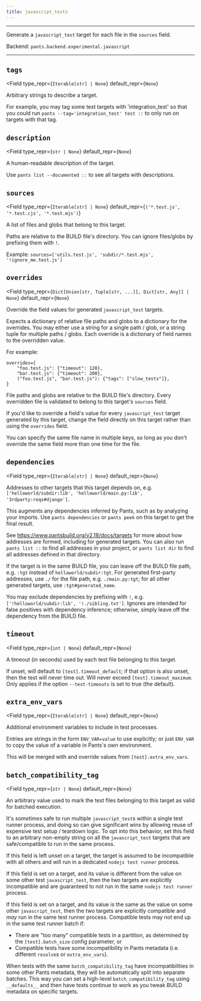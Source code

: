```yaml
---
title: javascript_tests
---
```



---

Generate a `javascript_test` target for each file in the `sources` field.

Backend: <span className="color--primary">`pants.backend.experimental.javascript`</span>

---

<span className={styles.options}>

## `tags`

<Field
    type_repr={`Iterable[str] | None`}
    default_repr={`None`}
>

Arbitrary strings to describe a target.

For example, you may tag some test targets with &#x27;integration_test&#x27; so that you could run `pants --tag='integration_test' test ::` to only run on targets with that tag.

</Field>

## `description`

<Field
    type_repr={`str | None`}
    default_repr={`None`}
>

A human-readable description of the target.

Use `pants list --documented ::` to see all targets with descriptions.

</Field>

## `sources`

<Field
    type_repr={`Iterable[str] | None`}
    default_repr={`('*.test.js', '*.test.cjs', '*.test.mjs')`}
>

A list of files and globs that belong to this target.

Paths are relative to the BUILD file&#x27;s directory. You can ignore files/globs by prefixing them with `!`.

Example: `sources=['utils.test.js', 'subdir/*.test.mjs', '!ignore_me.test.js']`

</Field>

## `overrides`

<Field
    type_repr={`Dict[Union[str, Tuple[str, ...]], Dict[str, Any]] | None`}
    default_repr={`None`}
>

Override the field values for generated `javascript_test` targets.

Expects a dictionary of relative file paths and globs to a dictionary for the overrides. You may either use a string for a single path / glob, or a string tuple for multiple paths / globs. Each override is a dictionary of field names to the overridden value.

For example:

```
overrides={
    "foo.test.js": {"timeout": 120},
    "bar.test.js": {"timeout": 200},
    ("foo.test.js", "bar.test.js"): {"tags": ["slow_tests"]},
}
```

File paths and globs are relative to the BUILD file's directory. Every overridden file is validated to belong to this target's `sources` field.

If you&#x27;d like to override a field&#x27;s value for every `javascript_test` target generated by this target, change the field directly on this target rather than using the `overrides` field.

You can specify the same file name in multiple keys, so long as you don&#x27;t override the same field more than one time for the file.

</Field>

## `dependencies`

<Field
    type_repr={`Iterable[str] | None`}
    default_repr={`None`}
>

Addresses to other targets that this target depends on, e.g. `['helloworld/subdir:lib', 'helloworld/main.py:lib', '3rdparty:reqs#django']`.

This augments any dependencies inferred by Pants, such as by analyzing your imports. Use `pants dependencies` or `pants peek` on this target to get the final result.

See https://www.pantsbuild.org/v2.18/docs/targets for more about how addresses are formed, including for generated targets. You can also run `pants list ::` to find all addresses in your project, or `pants list dir` to find all addresses defined in that directory.

If the target is in the same BUILD file, you can leave off the BUILD file path, e.g. `:tgt` instead of `helloworld/subdir:tgt`. For generated first-party addresses, use `./` for the file path, e.g. `./main.py:tgt`; for all other generated targets, use `:tgt#generated_name`.

You may exclude dependencies by prefixing with `!`, e.g. `['!helloworld/subdir:lib', '!./sibling.txt']`. Ignores are intended for false positives with dependency inference; otherwise, simply leave off the dependency from the BUILD file.

</Field>

## `timeout`

<Field
    type_repr={`int | None`}
    default_repr={`None`}
>

A timeout (in seconds) used by each test file belonging to this target.

If unset, will default to `[test].timeout_default`; if that option is also unset, then the test will never time out. Will never exceed `[test].timeout_maximum`. Only applies if the option `--test-timeouts` is set to true (the default).

</Field>

## `extra_env_vars`

<Field
    type_repr={`Iterable[str] | None`}
    default_repr={`None`}
>

Additional environment variables to include in test processes.

Entries are strings in the form `ENV_VAR=value` to use explicitly; or just `ENV_VAR` to copy the value of a variable in Pants&#x27;s own environment.

This will be merged with and override values from `[test].extra_env_vars`.

</Field>

## `batch_compatibility_tag`

<Field
    type_repr={`str | None`}
    default_repr={`None`}
>

An arbitrary value used to mark the test files belonging to this target as valid for batched execution.

It&#x27;s _sometimes_ safe to run multiple `javascript_test`s within a single test runner process, and doing so can give significant wins by allowing reuse of expensive test setup / teardown logic. To opt into this behavior, set this field to an arbitrary non-empty string on all the `javascript_test` targets that are safe/compatible to run in the same process.

If this field is left unset on a target, the target is assumed to be incompatible with all others and will run in a dedicated `nodejs test runner` process.

If this field is set on a target, and its value is different from the value on some other test `javascript_test`, then the two targets are explicitly incompatible and are guaranteed to not run in the same `nodejs test runner` process.

If this field is set on a target, and its value is the same as the value on some other `javascript_test`, then the two targets are explicitly compatible and _may_ run in the same test runner process. Compatible tests may not end up in the same test runner batch if:

- There are &#x22;too many&#x22; compatible tests in a partition, as determined by the `[test].batch_size` config parameter, or
- Compatible tests have some incompatibility in Pants metadata (i.e. different `resolve`s or `extra_env_vars`).

When tests with the same `batch_compatibility_tag` have incompatibilities in some other Pants metadata, they will be automatically split into separate batches. This way you can set a high-level `batch_compatibility_tag` using `__defaults__` and then have tests continue to work as you tweak BUILD metadata on specific targets.

</Field>

</span>
